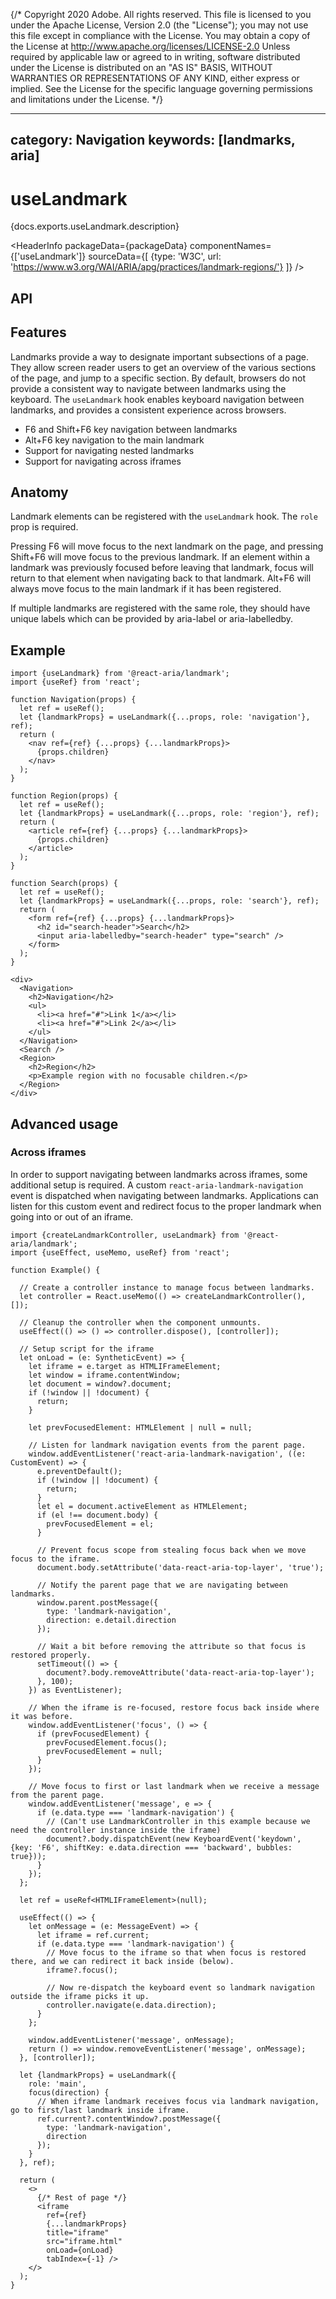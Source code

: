 {/* Copyright 2020 Adobe. All rights reserved.
This file is licensed to you under the Apache License, Version 2.0 (the "License");
you may not use this file except in compliance with the License. You may obtain a copy
of the License at http://www.apache.org/licenses/LICENSE-2.0
Unless required by applicable law or agreed to in writing, software distributed under
the License is distributed on an "AS IS" BASIS, WITHOUT WARRANTIES OR REPRESENTATIONS
OF ANY KIND, either express or implied. See the License for the specific language
governing permissions and limitations under the License. */}



---
category: Navigation
keywords: [landmarks, aria]
---

# useLandmark

<PageDescription>{docs.exports.useLandmark.description}</PageDescription>

<HeaderInfo
  packageData={packageData}
  componentNames={['useLandmark']}
  sourceData={[
    {type: 'W3C', url: 'https://www.w3.org/WAI/ARIA/apg/practices/landmark-regions/'}
  ]} />

## API

<FunctionAPI function={docs.exports.useLandmark} links={docs.links} />

## Features

Landmarks provide a way to designate important subsections of a page. They allow screen reader users to get an overview of the various sections of the page, and jump to a specific section.
By default, browsers do not provide a consistent way to navigate between landmarks using the keyboard.
The `useLandmark` hook enables keyboard navigation between landmarks, and provides a consistent experience across browsers.

* <Keyboard>F6</Keyboard> and <Keyboard>Shift+F6</Keyboard> key navigation between landmarks
* <Keyboard>Alt+F6</Keyboard> key navigation to the main landmark
* Support for navigating nested landmarks
* Support for navigating across iframes

## Anatomy

Landmark elements can be registered with the `useLandmark` hook. The `role` prop is required.

Pressing <Keyboard>F6</Keyboard> will move focus to the next landmark on the page, and pressing <Keyboard>Shift+F6</Keyboard> will move focus to the previous landmark.
If an element within a landmark was previously focused before leaving that landmark, focus will return to that element when navigating back to that landmark.
<Keyboard>Alt+F6</Keyboard> will always move focus to the main landmark if it has been registered.

If multiple landmarks are registered with the same role, they should have unique labels which can be provided by aria-label or aria-labelledby.

## Example

```tsx example export=true
import {useLandmark} from '@react-aria/landmark';
import {useRef} from 'react';

function Navigation(props) {
  let ref = useRef();
  let {landmarkProps} = useLandmark({...props, role: 'navigation'}, ref);
  return (
    <nav ref={ref} {...props} {...landmarkProps}>
      {props.children}
    </nav>
  );
}

function Region(props) {
  let ref = useRef();
  let {landmarkProps} = useLandmark({...props, role: 'region'}, ref);
  return (
    <article ref={ref} {...props} {...landmarkProps}>
      {props.children}
    </article>
  );
}

function Search(props) {
  let ref = useRef();
  let {landmarkProps} = useLandmark({...props, role: 'search'}, ref);
  return (
    <form ref={ref} {...props} {...landmarkProps}>
      <h2 id="search-header">Search</h2>
      <input aria-labelledby="search-header" type="search" />
    </form>
  );
}

<div>
  <Navigation>
    <h2>Navigation</h2>
    <ul>
      <li><a href="#">Link 1</a></li>
      <li><a href="#">Link 2</a></li>
    </ul>
  </Navigation>
  <Search />
  <Region>
    <h2>Region</h2>
    <p>Example region with no focusable children.</p>
  </Region>
</div>
```

## Advanced usage

### Across iframes

In order to support navigating between landmarks across iframes, some additional setup is required.
A custom `react-aria-landmark-navigation` event is dispatched when navigating between landmarks.
Applications can listen for this custom event and redirect focus to the proper landmark when going into or out of an iframe.

```tsx example export=true render=false
import {createLandmarkController, useLandmark} from '@react-aria/landmark';
import {useEffect, useMemo, useRef} from 'react';

function Example() {

  // Create a controller instance to manage focus between landmarks.
  let controller = React.useMemo(() => createLandmarkController(), []);

  // Cleanup the controller when the component unmounts.
  useEffect(() => () => controller.dispose(), [controller]);

  // Setup script for the iframe
  let onLoad = (e: SyntheticEvent) => {
    let iframe = e.target as HTMLIFrameElement;
    let window = iframe.contentWindow;
    let document = window?.document;
    if (!window || !document) {
      return;
    }

    let prevFocusedElement: HTMLElement | null = null;

    // Listen for landmark navigation events from the parent page.
    window.addEventListener('react-aria-landmark-navigation', ((e: CustomEvent) => {
      e.preventDefault();
      if (!window || !document) {
        return;
      }
      let el = document.activeElement as HTMLElement;
      if (el !== document.body) {
        prevFocusedElement = el;
      }

      // Prevent focus scope from stealing focus back when we move focus to the iframe.
      document.body.setAttribute('data-react-aria-top-layer', 'true');

      // Notify the parent page that we are navigating between landmarks.
      window.parent.postMessage({
        type: 'landmark-navigation',
        direction: e.detail.direction
      });

      // Wait a bit before removing the attribute so that focus is restored properly.
      setTimeout(() => {
        document?.body.removeAttribute('data-react-aria-top-layer');
      }, 100);
    }) as EventListener);

    // When the iframe is re-focused, restore focus back inside where it was before.
    window.addEventListener('focus', () => {
      if (prevFocusedElement) {
        prevFocusedElement.focus();
        prevFocusedElement = null;
      }
    });

    // Move focus to first or last landmark when we receive a message from the parent page.
    window.addEventListener('message', e => {
      if (e.data.type === 'landmark-navigation') {
        // (Can't use LandmarkController in this example because we need the controller instance inside the iframe)
        document?.body.dispatchEvent(new KeyboardEvent('keydown', {key: 'F6', shiftKey: e.data.direction === 'backward', bubbles: true}));
      }
    });
  };

  let ref = useRef<HTMLIFrameElement>(null);
  
  useEffect(() => {
    let onMessage = (e: MessageEvent) => {
      let iframe = ref.current;
      if (e.data.type === 'landmark-navigation') {
        // Move focus to the iframe so that when focus is restored there, and we can redirect it back inside (below).
        iframe?.focus();

        // Now re-dispatch the keyboard event so landmark navigation outside the iframe picks it up.
        controller.navigate(e.data.direction);
      }
    };

    window.addEventListener('message', onMessage);
    return () => window.removeEventListener('message', onMessage);
  }, [controller]);

  let {landmarkProps} = useLandmark({
    role: 'main',
    focus(direction) {
      // When iframe landmark receives focus via landmark navigation, go to first/last landmark inside iframe.
      ref.current?.contentWindow?.postMessage({
        type: 'landmark-navigation',
        direction
      });
    }
  }, ref);

  return (
    <>
      {/* Rest of page */}
      <iframe
        ref={ref}
        {...landmarkProps}
        title="iframe"
        src="iframe.html"
        onLoad={onLoad}
        tabIndex={-1} />
    </>
  );
}
```